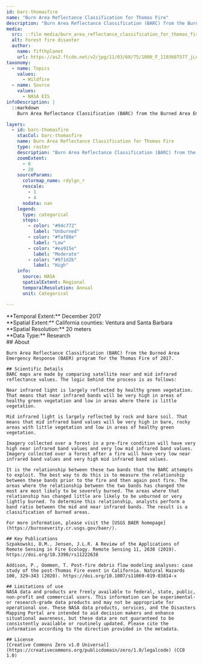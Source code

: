 ```yaml
---
id: barc-thomasfire
name: "Burn Area Reflectance Classification for Thomas Fire"
description: "Burn Area Reflectance Classification (BARC) from the Burned Area Emergency Response (BAER) program for the Thomas Fire of 2017"
media:
  src: ::file media/burn_area_reflectance_classification_for_thomas_fire.thumbnail.jpg
  alt: Forest fire disaster
  author:
    name: fifthplanet
    url: https://as2.ftcdn.net/v2/jpg/11/03/68/75/1000_F_1103687577_jLnz4IcXOiPefoEwAfXU5cBfP4jLtDGA.jpg
taxonomy:
  - name: Topics
    values:
      - Wildfire
  - name: Source
    values:
      - NASA EIS
infoDescription: |
  ::markdown
    Burn Area Reflectance Classification (BARC) from the Burned Area Emergency Response (BAER) program for the Thomas Fire of 2017.

layers:
  - id: barc-thomasfire
    stacCol: barc-thomasfire
    name: Burn Area Reflectance Classification for Thomas Fire
    type: raster
    description: "Burn Area Reflectance Classification (BARC) from the Burned Area Emergency Response (BAER) program for the Thomas Fire of 2017"
    zoomExtent:
      - 0
      - 20
    sourceParams:
      colormap_name: rdylgn_r
      rescale:
        - 1
        - 4
      nodata: nan
    legend:
      type: categorical
      stops:
        - color: "#94c772"
          label: "Unburned"
        - color: "#faf88e"
          label: "Low"
        - color: "#ea915e"
          label: "Moderate"
        - color: "#971d2b"
          label: "High"
    info:
      source: NASA
      spatialExtent: Regional
      temporalResolution: Annual
      unit: Categorical

---
```


<Block>
  <Prose>   
    **Temporal Extent:** December 2017<br />
    **Spatial Extent:** California counties: Ventura and Santa Barbara <br />
    **Spatial Resolution:** 20 meters<br />
    **Data Type:** Research<br />
  </Prose>
</Block>

<Block>
  <Prose>
    ## About
    
    Burn Area Reflectance Classification (BARC) from the Burned Area Emergency Response (BAER) program for the Thomas Fire of 2017.

    ## Scientific Details
    BARC maps are made by comparing satellite near and mid infrared reflectance values. The logic behind the process is as follows:

    Near infrared light is largely reflected by healthy green vegetation. That means that near infrared bands will be very high in areas of healthy green vegetation and low in areas where there is little vegetation.

    Mid infrared light is largely reflected by rock and bare soil. That means that mid infrared band values will be very high in bare, rocky areas with little vegetation and low in areas of healthy green vegetation.

    Imagery collected over a forest in a pre-fire condition will have very high near infrared band values and very low mid infrared band values. Imagery collected over a forest after a fire will have very low near infrared band values and very high mid infrared band values.

    It is the relationship between these two bands that the BARC attempts to exploit. The best way to do this is to measure the relationship between these bands prior to the fire and then again post fire. The areas where the relationship between the two bands has changed the most are most likely to be severely burned. The areas where that relationship has changed little are likely to be unburned or very lightly burned. To determine this relationship, analysts perform a band ratio between the mid and near infrared bands. The result is a classification of burned areas.

    For more information, please visit the [USGS BAER homepage](https://burnseverity.cr.usgs.gov/baer/).

    ## Key Publications
    Szpakowski, D.M., Jensen, J.L.R. A Review of the Applications of Remote Sensing in Fire Ecology. Remote Sensing 11, 2638 (2019). https://doi.org/10.3390/rs11222638

    Addison, P., Oommen, T. Post-fire debris flow modeling analyses: case study of the post-Thomas Fire event in California. Natural Hazards 100, 329–343 (2020). https://doi.org/10.1007/s11069-019-03814-x

    ## Limitations of use
    NASA data and products are freely available to federal, state, public, non-profit and commercial users. This information can be experimental- or research-grade data products and may not be appropriate for operational use. These NASA data products, services, and the Disasters Mapping Portal are intended to aid decision makers and enhance situational awareness, but these data are not guaranteed to be consistently available or routinely updated. Please cite the information according to the direction provided in the metadata.

    ## License
    [Creative Commons Zero v1.0 Universal](https://creativecommons.org/publicdomain/zero/1.0/legalcode) (CC0 1.0)
    
  </Prose>
</Block>
